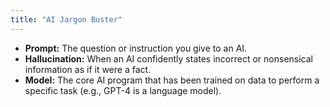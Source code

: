 ```yaml
---
title: "AI Jargon Buster"
---
```


*   **Prompt:** The question or instruction you give to an AI.
*   **Hallucination:** When an AI confidently states incorrect or nonsensical information as if it were a fact.
*   **Model:** The core AI program that has been trained on data to perform a specific task (e.g., GPT-4 is a language model).
